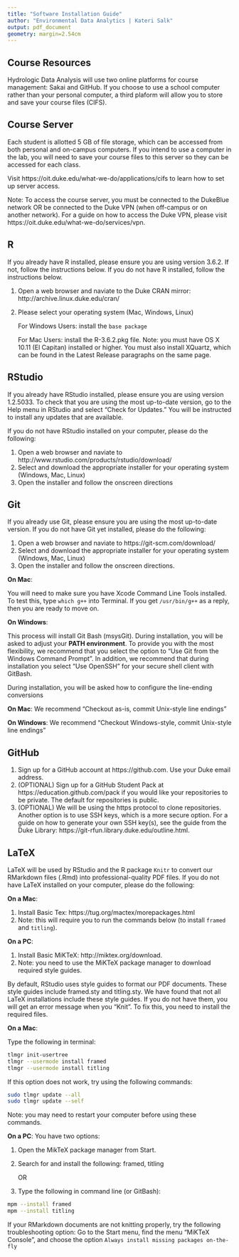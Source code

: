 ```yaml
---
title: "Software Installation Guide"
author: "Environmental Data Analytics | Kateri Salk"
output: pdf_document
geometry: margin=2.54cm
---
```

## Course Resources
Hydrologic Data Analysis will use two online platforms for course management: Sakai and GitHub. If you choose to use a school computer rather than your personal computer, a third plaform will allow you to store and save your course files (CIFS).

## Course Server
Each student is allotted 5 GB of file storage, which can be accessed from both personal and on-campus computers. If you intend to use a computer in the lab, you will need to save your course files to this server so they can be accessed for each class.

Visit https://oit.duke.edu/what-we-do/applications/cifs to learn how to set up server access.

Note: To access the course server, you must be connected to the DukeBlue network OR be connected to the Duke VPN (when off-campus or on another network). For a guide on how to access the Duke VPN, please visit https://oit.duke.edu/what-we-do/services/vpn.

## R

If you already have R installed, please ensure you are using version 3.6.2. If not, follow the instructions below. If you do not have R installed, follow the instructions below.

1. Open a web browser and naviate to the Duke CRAN mirror: http://archive.linux.duke.edu/cran/
2. Please select your operating system (Mac, Windows, Linux)

    For Windows Users: install the `base package`
    
    For Mac Users: install the R-3.6.2.pkg file. Note: you must have OS X 10.11 (El Capitan) installed or higher. You must also install XQuartz, which can be found in the Latest Release paragraphs on the same page.

## RStudio
If you already have RStudio installed, please ensure you are using version 1.2.5033. To check that you are using the most up-to-date version, go to the Help menu in RStudio and select "Check for Updates." You will be instructed to install any updates that are available.

If you do not have RStudio  installed on your computer, please do the following:

1. Open a web browser and naviate to http://www.rstudio.com/products/rstudio/download/
2. Select and download the appropriate installer for your operating system (Windows, Mac, Linux)
3. Open the installer and follow the onscreen directions


## Git
If you already use Git, please ensure you are using the most up-to-date version.
If you do not have Git yet installed, please do the following:

1. Open a web browser and naviate to https://git-scm.com/download/
2. Select and download the appropriate installer for your operating system (Windows, Mac, Linux)
3. Open the installer and follow the onscreen directions.


**On Mac**: 
  
You will need to make sure you have Xcode Command Line Tools installed. To test this, type `which g++` into Terminal. If you get `/usr/bin/g++` as a reply, then you are ready to move on.
 
  
**On Windows**: 
  
This process will install Git Bash (msysGit). During installation, you will be asked to adjust your **PATH environment**. To provide you with the most flexibility, we recommend that you select the option to "Use Git from the Windows Command Prompt". In addition, we recommend that during installation you select "Use OpenSSH" for your secure shell client with GitBash.
  



During installation, you will be asked how to configure the line-ending conversions

**On Mac**: We recommend "Checkout as-is, commit Unix-style line endings"

**On Windows**: We recommend "Checkout Windows-style, commit Unix-style line endings"

## GitHub

1. Sign up for a GitHub account at https://github.com. Use your Duke email address.
2. (OPTIONAL) Sign up for a GitHub Student Pack at https://education.github.com/pack if you would like your repositories to be private. The default for repositories is public.
3. (OPTIONAL) We will be using the https protocol to clone repositories. Another option is to use SSH keys, which is a more secure option. For a guide on how to generate your own SSH key(s), see the guide from the Duke Library: https://git-rfun.library.duke.edu/outline.html.
    
## LaTeX
LaTeX will be used by RStudio and the R package `Knitr` to convert our RMarkdown files (.Rmd) into professional-quality PDF files. 
If you do not have LaTeX installed on your computer, please do the following: 

**On a Mac**:

1. Install Basic Tex: https://tug.org/mactex/morepackages.html
2. Note: this will require you to run the commands below (to install `framed` and `titling`).

**On a PC**:

1. Install Basic MiKTeX: http://miktex.org/download.
2. Note: you need to use the MiKTeX package manager to download required style guides. 

By default, RStudio uses style guides to format our PDF documents. 
These style guides include framed.sty and titling.sty.
We have found that not all LaTeX installations include these style guides.
If you do not have them, you will get an error message when you "Knit".
To fix this, you need to install the required files.

**On a Mac**:

Type the following in terminal:
    
```sh
tlmgr init-usertree
tlmgr --usermode install framed
tlmgr --usermode install titling
```
If this option does not work, try using the following commands: 

```sh
sudo tlmgr update --all
sudo tlmgr update --self
```

Note: you may need to restart your computer before using these commands.

**On a PC**:
You have two options:
  
1. Open the MikTeX package manager from Start.
2. Search for and install the following: framed, titling
    
    OR
  
1. Type the following in command line (or GitBash):

```sh        
mpm --install framed
mpm --install titling
```

If your RMarkdown documents are not knitting properly, try the following troubleshooting option: 
Go to the Start menu, find the menu "MiKTeX Console", and choose the option `Always install missing packages on-the-fly`
